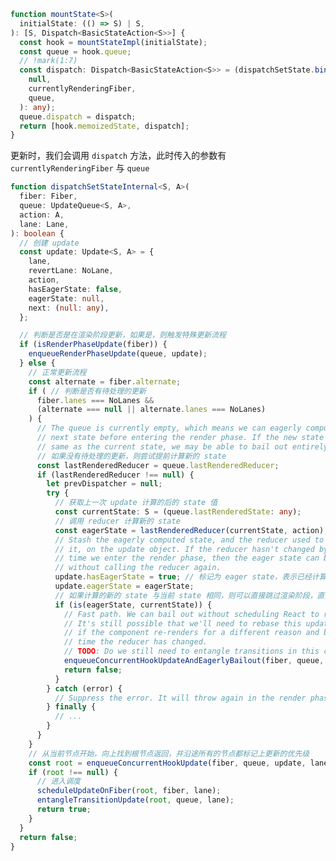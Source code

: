 

```ts
function mountState<S>(
  initialState: (() => S) | S,
): [S, Dispatch<BasicStateAction<S>>] {
  const hook = mountStateImpl(initialState);
  const queue = hook.queue;
  // !mark(1:7)
  const dispatch: Dispatch<BasicStateAction<S>> = (dispatchSetState.bind(
    null,
    currentlyRenderingFiber,
    queue,
  ): any);
  queue.dispatch = dispatch;
  return [hook.memoizedState, dispatch];
}
```

更新时，我们会调用 `dispatch` 方法，此时传入的参数有 `currentlyRenderingFiber`  与 `queue`


```ts
function dispatchSetStateInternal<S, A>(
  fiber: Fiber,
  queue: UpdateQueue<S, A>,
  action: A,
  lane: Lane,
): boolean {
  // 创建 update
  const update: Update<S, A> = {
    lane,
    revertLane: NoLane,
    action,
    hasEagerState: false,
    eagerState: null,
    next: (null: any),
  };

  // 判断是否是在渲染阶段更新，如果是，则触发特殊更新流程
  if (isRenderPhaseUpdate(fiber)) {
    enqueueRenderPhaseUpdate(queue, update);
  } else {
    // 正常更新流程
    const alternate = fiber.alternate;
    if ( // 判断是否有待处理的更新
      fiber.lanes === NoLanes &&
      (alternate === null || alternate.lanes === NoLanes)
    ) {
      // The queue is currently empty, which means we can eagerly compute the
      // next state before entering the render phase. If the new state is the
      // same as the current state, we may be able to bail out entirely.
      // 如果没有待处理的更新，则尝试提前计算新的 state
      const lastRenderedReducer = queue.lastRenderedReducer;
      if (lastRenderedReducer !== null) {
        let prevDispatcher = null;
        try {
          // 获取上一次 update 计算的后的 state 值
          const currentState: S = (queue.lastRenderedState: any);
          // 调用 reducer 计算新的 state
          const eagerState = lastRenderedReducer(currentState, action);
          // Stash the eagerly computed state, and the reducer used to compute
          // it, on the update object. If the reducer hasn't changed by the
          // time we enter the render phase, then the eager state can be used
          // without calling the reducer again.
          update.hasEagerState = true; // 标记为 eager state，表示已经计算过了
          update.eagerState = eagerState;
          // 如果计算的新的 state 与当前 state 相同，则可以直接跳过渲染阶段，直接返回 false
          if (is(eagerState, currentState)) {
            // Fast path. We can bail out without scheduling React to re-render.
            // It's still possible that we'll need to rebase this update later,
            // if the component re-renders for a different reason and by that
            // time the reducer has changed.
            // TODO: Do we still need to entangle transitions in this case?
            enqueueConcurrentHookUpdateAndEagerlyBailout(fiber, queue, update);
            return false;
          }
        } catch (error) {
          // Suppress the error. It will throw again in the render phase.
        } finally {
          // ...
        }
      }
    }
    // 从当前节点开始，向上找到根节点返回，并沿途所有的节点都标记上更新的优先级
    const root = enqueueConcurrentHookUpdate(fiber, queue, update, lane);
    if (root !== null) {
      // 进入调度
      scheduleUpdateOnFiber(root, fiber, lane);
      entangleTransitionUpdate(root, queue, lane);
      return true;
    }
  }
  return false;
}
```
